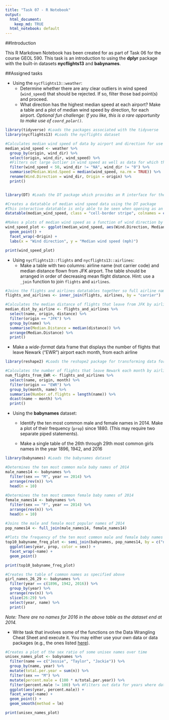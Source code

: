 ```yaml
---
title: "Task 07 - R Notebook"
output:
  html_document:
    keep_md: TRUE
  html_notebook: default
---
```


##Introduction

This R Markdown Notebook has been created for as part of Task 06 for the course GEOL 590. This task is an introduction to using the **dplyr** package with the built-in datasets **nycflights13** and **babynames**.

##Assigned tasks

* Using the `nycflights13::weather`:
    * Determine whether there are any clear outliers in wind speed (`wind_speed`) that should be rejected. If so, filter those bad point(s) and proceed.
    * What direction has the highest median speed at each airport? Make a table and a plot of median wind speed by direction, for each airport. *Optional fun challenge: If you like, this is a rare opportunity to make use of `coord_polar()`.*
    
```r
library(tidyverse) #Loads the packages associated with the tidyverse
library(nycflights13) #Loads the nycflights dataset

#Calculates median wind speed of data by airport and direction for use in table and plot
median_wind_speed <- weather %>%
  group_by(origin, wind_dir) %>%
  select(origin, wind_dir, wind_speed) %>%
  #Filters out large outlier in wind speed as well as data for which there is no wind direction specified
  filter(wind_speed < 50, wind_dir != "NA", wind_dir != "0") %>%
  summarise(Median.Wind.Speed = median(wind_speed, na.rm = TRUE)) %>%
  rename(Wind.Direction = wind_dir, Origin = origin) %>%
  print()


library(DT) #Loads the DT package which provides an R interface for the JavaScript library DataTables

#Creates a datatable of median wind speed data using the DT package
#This interactive datatable is only able to be seen when opening as an HTML file
datatable(median_wind_speed, class = "cell-border stripe", colnames = c("Airport", "Wind Direction", "Median Wind Speed (mph)"))

#Makes a plots of median wind speed as a function of wind direction by airport
wind_speed_plot <- ggplot(median_wind_speed, aes(Wind.Direction, Median.Wind.Speed, color = Median.Wind.Speed)) +
  geom_point() +
  facet_wrap(~Origin) +
  labs(x = "Wind direction", y = "Median wind speed (mph)")

print(wind_speed_plot)

```

* Using `nycflights13::flights` and `nycflights13::airlines`:
    * Make a table with two columns: airline name (not carrier code) and median distance flown from JFK airport. The table should be arranged in order of decreasing mean flight distance. Hint: use a `_join` function to join `flights` and `airlines`.
    
```r

#Joins the flights and airlines datatables together so full airline names may be displayed
flights_and_airlines <- inner_join(flights, airlines, by = "carrier")

#Calculates the median distance of flights that leave from JFK by airline
median_dist_by_airline <- flights_and_airlines %>%
  select(name, origin, distance) %>%
  filter(origin == "JFK") %>%
  group_by(name) %>%
  summarise(Median.Distance = median(distance)) %>%
  arrange(Median.Distance) %>%
  print()

```

* Make a *wide-format* data frame that displays the number of flights that leave Newark ("EWR") airport each month, from each airline

```r

library(reshape2) #Loads the reshape2 package for transforming data format

#Calculates the number of flights that leave Newark each month by airline
num_flights_from_EWR <- flights_and_airlines %>%
  select(name, origin, month) %>%
  filter(origin == "EWR") %>%
  group_by(month, name) %>%
  summarise(Number.of.flights = length(name)) %>%
  dcast(name ~ month) %>%
  print()

```

* Using the **babynames** dataset:
    * Identify the ten most common male and female names in 2014. Make a plot of their frequency (`prop`) since 1880. (This may require two separate piped statements).
    
    * Make a single table of the 26th through 29th most common girls names in the year 1896, 1942, and 2016

```r

library(babynames) #Loads the babynames dataset

#Determines the ten most common male baby names of 2014
male_names14 <- babynames %>%
  filter(sex == "M", year == 2014) %>%
  arrange(rev(n)) %>%
  head(n = 10)
  
#Determines the ten most common female baby names of 2014
female_names14 <- babynames %>%
  filter(sex == "F", year == 2014) %>%
  arrange(rev(n)) %>%
  head(n = 10)

#Joins the male and female most popular names of 2014
pop_names14 <- full_join(male_names14, female_names14)
  
#Plots the frequency of the ten most common male and female baby names of 2014 since 1800
top10_babyname_freq_plot <- semi_join(babynames, pop_names14, by = c("name", "sex")) %>%
  ggplot(aes(year, prop, color = sex)) +
  facet_wrap(~name) +
  geom_point()

print(top10_babyname_freq_plot)

#Creates the table of common names as specified above
girl_names_26_29 <- babynames %>%
  filter(year == c(1896, 1942, 2016)) %>%
  group_by(year) %>%
  arrange(rev(n)) %>%
  slice(26:29) %>%
  select(year, name) %>%
  print()

```

*Note: There are no names for 2016 in the above table as the dataset end at 2014.*

* Write task that involves some of the functions on the Data Wrangling Cheat Sheet and execute it. You may either use your own data or data packages (e.g., the ones listed [here](https://blog.rstudio.org/2014/07/23/new-data-packages/)).

```r

#Creates a plot of the sex ratio of some unisex names over time
unisex_names_plot <- babynames %>%
  filter(name == c("Jessie", "Taylor", "Jackie")) %>%
  group_by(name, year) %>%
  mutate(total.per.year = sum(n)) %>%
  filter(sex == "M") %>%
  mutate(percent.male = (100 * n/total.per.year)) %>%
  filter(percent.male != 100) %>% #Filters out data for years where data is only present for one sex
  ggplot(aes(year, percent.male)) +
  facet_wrap(~name) +
  geom_point() +
  geom_smooth(method = lm)

print(unisex_names_plot)

```